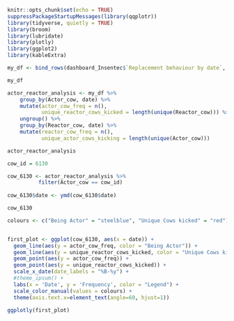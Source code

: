 ```r
knitr::opts_chunk$set(echo = TRUE)
suppressPackageStartupMessages(library(qqplotr))
library(tidyverse, quietly = TRUE)
library(broom)
library(lubridate)
library(plotly)
library(ggplot2)
library(kableExtra)
```

```r
my_df <- bind_rows(dashboard_Insentec$`Replacement behaviour by date`, .id = "date")

my_df
```


```r
actor_reactor_analysis <- my_df %>%
    group_by(Actor_cow, date) %>%
    mutate(actor_cow_freq = n(),
           unique_reactor_cows_kicked = length(unique(Reactor_cow))) %>%
    ungroup() %>%
    group_by(Reactor_cow, date) %>%
    mutate(reactor_cow_freq = n(), 
           unique_actor_cows_kicking = length(unique(Actor_cow)))

actor_reactor_analysis
```

```r
cow_id = 6130

cow_6130 <- actor_reactor_analysis %>%
          filter(Actor_cow == cow_id)  
          
cow_6130$date <- ymd(cow_6130$date)

cow_6130
```

```r

colours <- c("Being Actor" = "steelblue", "Unique Cows kicked" = "red")


first_plot <- ggplot(cow_6130, aes(x = date)) +
  geom_line(aes(y = actor_cow_freq, color = "Being Actor")) +
  geom_line(aes(y = unique_reactor_cows_kicked, color = "Unique Cows kicked")) +
  geom_point(aes(y = actor_cow_freq)) +
  geom_point(aes(y = unique_reactor_cows_kicked)) +
  scale_x_date(date_labels = "%B-%y") +
  #theme_ipsum() +
  labs(x = 'Date', y = 'Frequency', color = "Legend") +
  scale_color_manual(values = colours) +
  theme(axis.text.x=element_text(angle=60, hjust=1))

ggplotly(first_plot)
```


